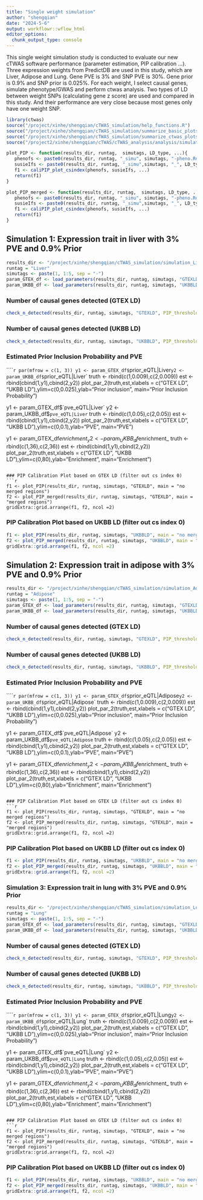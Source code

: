 ```yaml
---
title: "Single weight simulation"
author: "shengqian"
date: "2024-5-6"
output: workflowr::wflow_html
editor_options:
  chunk_output_type: console
---
```


This single weight simulation study is conducted to evaluate our new cTWAS software performance (parameter estimation, PIP calibration ...). Three expression weights from PredictDB are used in this study, which are Liver, Adipose and Lung. Gene PVE is 3% and SNP PVE is 30%. Gene prior is 0.9% and SNP prior is 0.025%. For each weight, I select causal genes, simulate phenotype/GWAS and perform ctwas analysis. Two types of LD between weight SNPs (calculating gene z score) are used and compared in this study. And their performance are very close because most genes only have one weight SNP.  

```r
library(ctwas)
source("/project/xinhe/shengqian/cTWAS_simulation/help_functions.R")
source("/project/xinhe/shengqian/cTWAS_simulation/summarize_basic_plots.R")
source("/project/xinhe/shengqian/cTWAS_simulation/summarize_ctwas_plots.R")
source("/project2/xinhe/shengqian/cTWAS/cTWAS_analysis/analysis/simulation_help_functions.R")

plot_PIP <- function(results_dir, runtag,  simutags, LD_type, ...){
   phenofs <- paste0(results_dir, runtag, "_simu", simutags, "-pheno.Rd")
   susieIfs <- paste0(results_dir, runtag, "_simu",simutags, "_", LD_type, ".finemap_regions.res.RDS")
   f1 <- caliPIP_plot_csindex(phenofs, susieIfs, ...) 
   return(f1)
}

plot_PIP_merged <- function(results_dir, runtag,  simutags, LD_type, ...){
   phenofs <- paste0(results_dir, runtag, "_simu", simutags, "-pheno.Rd")
   susieIfs <- paste0(results_dir, runtag, "_simu",simutags, "_", LD_type, ".finemap_merged_regions.res.RDS")
   f1 <- caliPIP_plot_csindex(phenofs, susieIfs, ...) 
   return(f1)
}
```


## Simulation 1: Expression trait in liver with 3% PVE and 0.9% Prior

```r
results_dir <- "/project/xinhe/shengqian/cTWAS_simulation/simulation_Liver_expression/"
runtag = "Liver"
simutags <- paste(1, 1:5, sep = "-")
param_GTEX_df <- load_parameters(results_dir, runtag, simutags, "GTEXLD")
param_UKBB_df <- load_parameters(results_dir, runtag, simutags, "UKBBLD")
```

### Number of causal genes detected (GTEX LD)
```r
check_n_detected(results_dir, runtag, simutags, "GTEXLD", PIP_threshold = 0.8)
```

### Number of causal genes detected (UKBB LD)
```r
check_n_detected(results_dir, runtag, simutags, "UKBBLD", PIP_threshold = 0.8)
```

### Estimated Prior Inclusion Probability and PVE
`````r
par(mfrow = c(1, 3))
y1 <- param_GTEX_df$`prior_eQTL|Liver`
y2 <- param_UKBB_df$`prior_eQTL|Liver`
truth <- rbind(c(1,0.009),c(2,0.009))
est <- rbind(cbind(1,y1),cbind(2,y2))
plot_par_2(truth,est,xlabels = c("GTEX LD", "UKBB LD"),ylim=c(0,0.025),ylab="Prior inclusion", main="Prior Inclusion Probability")

y1 <- param_GTEX_df$`pve_eQTL|Liver`
y2 <- param_UKBB_df$`pve_eQTL|Liver`
truth <- rbind(c(1,0.05),c(2,0.05))
est <- rbind(cbind(1,y1),cbind(2,y2))
plot_par_2(truth,est,xlabels = c("GTEX LD", "UKBB LD"),ylim=c(0,0.1),ylab="PVE", main="PVE")

y1 <- param_GTEX_df$enrichment_
y2 <- param_UKBB_df$enrichment_
truth <- rbind(c(1,36),c(2,36))
est <- rbind(cbind(1,y1),cbind(2,y2))
plot_par_2(truth,est,xlabels = c("GTEX LD", "UKBB LD"),ylim=c(0,80),ylab="Enrichment", main="Enrichment")
```

### PIP Calibration Plot based on GTEX LD (filter out cs index 0)
```r
f1 <- plot_PIP(results_dir, runtag, simutags, "GTEXLD", main = "no merged regions")
f2 <- plot_PIP_merged(results_dir, runtag, simutags, "GTEXLD", main = "merged regions")
gridExtra::grid.arrange(f1, f2, ncol =2)
```


### PIP Calibration Plot based on UKBB LD (filter out cs index 0)
```r
f1 <- plot_PIP(results_dir, runtag, simutags, "UKBBLD", main = "no merged regions")
f2 <- plot_PIP_merged(results_dir, runtag, simutags, "UKBBLD", main = "merged regions")
gridExtra::grid.arrange(f1, f2, ncol =2)
```


## Simulation 2: Expression trait in adipose with 3% PVE and 0.9% Prior

```r
results_dir <- "/project/xinhe/shengqian/cTWAS_simulation/simulation_Adipose_expression/"
runtag = "Adipose"
simutags <- paste(1, 1:5, sep = "-")
param_GTEX_df <- load_parameters(results_dir, runtag, simutags, "GTEXLD")
param_UKBB_df <- load_parameters(results_dir, runtag, simutags, "UKBBLD")
```

### Number of causal genes detected (GTEX LD)
```r
check_n_detected(results_dir, runtag, simutags, "GTEXLD", PIP_threshold = 0.8)
```

### Number of causal genes detected (UKBB LD)
```r
check_n_detected(results_dir, runtag, simutags, "UKBBLD", PIP_threshold = 0.8)
```

### Estimated Prior Inclusion Probability and PVE
`````r
par(mfrow = c(1, 3))
y1 <- param_GTEX_df$`prior_eQTL|Adipose`
y2 <- param_UKBB_df$`prior_eQTL|Adipose`
truth <- rbind(c(1,0.009),c(2,0.009))
est <- rbind(cbind(1,y1),cbind(2,y2))
plot_par_2(truth,est,xlabels = c("GTEX LD", "UKBB LD"),ylim=c(0,0.025),ylab="Prior inclusion", main="Prior Inclusion Probability")

y1 <- param_GTEX_df$`pve_eQTL|Adipose`
y2 <- param_UKBB_df$`pve_eQTL|Adipose`
truth <- rbind(c(1,0.05),c(2,0.05))
est <- rbind(cbind(1,y1),cbind(2,y2))
plot_par_2(truth,est,xlabels = c("GTEX LD", "UKBB LD"),ylim=c(0,0.1),ylab="PVE", main="PVE")

y1 <- param_GTEX_df$enrichment_
y2 <- param_UKBB_df$enrichment_
truth <- rbind(c(1,36),c(2,36))
est <- rbind(cbind(1,y1),cbind(2,y2))
plot_par_2(truth,est,xlabels = c("GTEX LD", "UKBB LD"),ylim=c(0,80),ylab="Enrichment", main="Enrichment")
```

### PIP Calibration Plot based on GTEX LD (filter out cs index 0)
```r
f1 <- plot_PIP(results_dir, runtag, simutags, "GTEXLD", main = "no merged regions")
f2 <- plot_PIP_merged(results_dir, runtag, simutags, "GTEXLD", main = "merged regions")
gridExtra::grid.arrange(f1, f2, ncol =2)
```


### PIP Calibration Plot based on UKBB LD (filter out cs index 0)
```r
f1 <- plot_PIP(results_dir, runtag, simutags, "UKBBLD", main = "no merged regions")
f2 <- plot_PIP_merged(results_dir, runtag, simutags, "UKBBLD", main = "merged regions")
gridExtra::grid.arrange(f1, f2, ncol =2)
```

### Simulation 3: Expression trait in lung with 3% PVE and 0.9% Prior

```r
results_dir <- "/project/xinhe/shengqian/cTWAS_simulation/simulation_Lung_expression/"
runtag = "Lung"
simutags <- paste(1, 1:5, sep = "-")
param_GTEX_df <- load_parameters(results_dir, runtag, simutags, "GTEXLD")
param_UKBB_df <- load_parameters(results_dir, runtag, simutags, "UKBBLD")
```

### Number of causal genes detected (GTEX LD)
```r
check_n_detected(results_dir, runtag, simutags, "GTEXLD", PIP_threshold = 0.8)
```

### Number of causal genes detected (UKBB LD)
```r
check_n_detected(results_dir, runtag, simutags, "UKBBLD", PIP_threshold = 0.8)
```

### Estimated Prior Inclusion Probability and PVE
`````r
par(mfrow = c(1, 3))
y1 <- param_GTEX_df$`prior_eQTL|Lung`
y2 <- param_UKBB_df$`prior_eQTL|Lung`
truth <- rbind(c(1,0.009),c(2,0.009))
est <- rbind(cbind(1,y1),cbind(2,y2))
plot_par_2(truth,est,xlabels = c("GTEX LD", "UKBB LD"),ylim=c(0,0.025),ylab="Prior inclusion", main="Prior Inclusion Probability")

y1 <- param_GTEX_df$`pve_eQTL|Lung`
y2 <- param_UKBB_df$`pve_eQTL|Lung`
truth <- rbind(c(1,0.05),c(2,0.05))
est <- rbind(cbind(1,y1),cbind(2,y2))
plot_par_2(truth,est,xlabels = c("GTEX LD", "UKBB LD"),ylim=c(0,0.1),ylab="PVE", main="PVE")

y1 <- param_GTEX_df$enrichment_
y2 <- param_UKBB_df$enrichment_
truth <- rbind(c(1,36),c(2,36))
est <- rbind(cbind(1,y1),cbind(2,y2))
plot_par_2(truth,est,xlabels = c("GTEX LD", "UKBB LD"),ylim=c(0,80),ylab="Enrichment", main="Enrichment")
```

### PIP Calibration Plot based on GTEX LD (filter out cs index 0)
```r
f1 <- plot_PIP(results_dir, runtag, simutags, "GTEXLD", main = "no merged regions")
f2 <- plot_PIP_merged(results_dir, runtag, simutags, "GTEXLD", main = "merged regions")
gridExtra::grid.arrange(f1, f2, ncol =2)
```


### PIP Calibration Plot based on UKBB LD (filter out cs index 0)
```r
f1 <- plot_PIP(results_dir, runtag, simutags, "UKBBLD", main = "no merged regions")
f2 <- plot_PIP_merged(results_dir, runtag, simutags, "UKBBLD", main = "merged regions")
gridExtra::grid.arrange(f1, f2, ncol =2)
```
